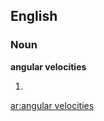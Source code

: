 ==English==

===Noun===
'''angular velocities'''
# {{plural of|[[angular velocity]]}}

[[ar:angular velocities]]